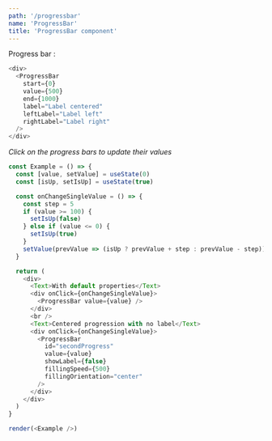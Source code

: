 ```yaml
---
path: '/progressbar'
name: 'ProgressBar'
title: 'ProgressBar component'
---
```


Progress bar :

```js
<div>
  <ProgressBar
    start={0}
    value={500}
    end={1000}
    label="Label centered"
    leftLabel="Label left"
    rightLabel="Label right"
  />
</div>
```

_Click on the progress bars to update their values_

```js
const Example = () => {
  const [value, setValue] = useState(0)
  const [isUp, setIsUp] = useState(true)

  const onChangeSingleValue = () => {
    const step = 5
    if (value >= 100) {
      setIsUp(false)
    } else if (value <= 0) {
      setIsUp(true)
    }
    setValue(prevValue => (isUp ? prevValue + step : prevValue - step))
  }

  return (
    <div>
      <Text>With default properties</Text>
      <div onClick={onChangeSingleValue}>
        <ProgressBar value={value} />
      </div>
      <br />
      <Text>Centered progression with no label</Text>
      <div onClick={onChangeSingleValue}>
        <ProgressBar
          id="secondProgress"
          value={value}
          showLabel={false}
          fillingSpeed={500}
          fillingOrientation="center"
        />
      </div>
    </div>
  )
}

render(<Example />)
```

